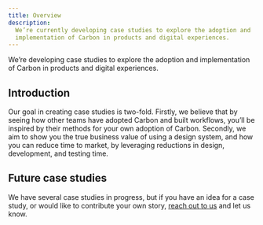 ```yaml
---
title: Overview
description:
  We’re currently developing case studies to explore the adoption and
  implementation of Carbon in products and digital experiences.
---
```


<PageDescription>

We’re developing case studies to explore the adoption and
implementation of Carbon in products and digital experiences.

</PageDescription>

## Introduction

Our goal in creating case studies is two-fold. Firstly, we believe that by
seeing how other teams have adopted Carbon and built workflows, you’ll be
inspired by their methods for your own adoption of Carbon. Secondly, we aim to
show you the true business value of using a design system, and how you can
reduce time to market, by leveraging reductions in design, development, and
testing time.

## Future case studies

We have several case studies in progress, but if you have an idea for a case
study, or would like to contribute your own story,
[reach out to us](mailto:carbon@us.ibm.com) and let us know.
